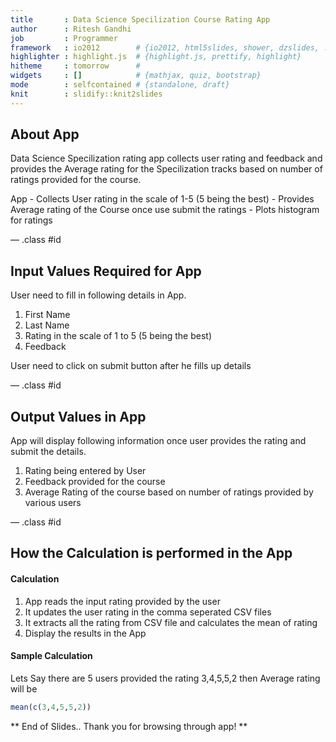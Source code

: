```yaml
---
title       : Data Science Specilization Course Rating App
author      : Ritesh Gandhi
job         : Programmer
framework   : io2012        # {io2012, html5slides, shower, dzslides, ...}
highlighter : highlight.js  # {highlight.js, prettify, highlight}
hitheme     : tomorrow      # 
widgets     : []            # {mathjax, quiz, bootstrap}
mode        : selfcontained # {standalone, draft}
knit        : slidify::knit2slides
---
```


## About App


Data Science Specilization rating app collects user rating and feedback and provides the Average rating for the Specilization tracks based on number of ratings provided for the course.

App
  - Collects User rating in the scale of 1-5 (5 being the best)
  - Provides Average rating of the Course once use submit the ratings
  - Plots histogram for ratings

--- .class #id 

## Input Values Required for App


User need to fill in following details in App.

1. First Name
2. Last Name
3. Rating in the scale of 1 to 5 (5 being the best)
4. Feedback

User need to click on submit button after he fills up details

--- .class #id

## Output Values in App


App will display following information once user provides the rating and submit the details.

1. Rating being entered by User
2. Feedback provided for the course
3. Average Rating of the course based on number of ratings provided by various users

--- .class #id

## How the Calculation is performed in the App

#### Calculation 
1. App reads the input rating provided by the user
2. It updates the user rating in the comma seperated CSV files
3. It extracts all the rating from CSV file and calculates the mean of rating
4. Display the results in the App

#### Sample Calculation
Lets Say there are 5 users provided the rating 3,4,5,5,2 then
Average rating will be
```r
mean(c(3,4,5,5,2))
```
** End of Slides.. Thank you for browsing through app! **